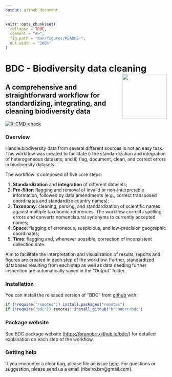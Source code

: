 ```yaml
---
output: github_document
---
```


<!-- README.md is generated from README.Rmd. Please edit that file -->

```r
knitr::opts_chunk$set(
  collapse = TRUE,
  comment = "#>",
  fig.path = "man/figures/README-",
  out.width = "100%"
)
```


# BDC - Biodiversity data cleaning <a href='https://github.com/brunobrr/bdc'><img src='https://github.com/brunobrr/bdc/blob/master/man/figures/logo.png' align="right" height="139" /></a>

## A comprehensive and straightforward workflow for standardizing, integrating, and cleaning biodiversity data

<!-- badges: start -->
[![R-CMD-check](https://github.com/brunobrr/bdc/actions/workflows/R-CMD-check.yaml/badge.svg)](https://github.com/brunobrr/bdc/actions/workflows/R-CMD-check.yaml)
<!-- badges: end -->


### Overview

Handle biodiversity data from several different sources is not an easy task. This workflow was created to facilitate i) the standardization and integration of heterogeneous datasets; and ii) flag, document, clean, and correct errors in biodiversity datasets.

The workflow is composed of five core steps:

1. **Standardization** and **integration** of different datasets;  
2. **Pre-filter**: flagging and removal of invalid or non-interpretable information, followed by data amendments (e.g., correct transposed coordinates and standardize country names);   
3. **Taxonomy**: cleaning, parsing, and standardization of scientific names against multiple taxonomic references. The workflow corrects spelling errors and converts nomenclatural synonyms to currently accepted names;  
4. **Space**: flagging of erroneous, suspicious, and low-precision geographic coordinates;  
5. **Time**: flagging and, whenever possible, correction of inconsistent collection date.  

Aim to facilitate the interpretation and visualization of results, reports and figures are created in each step of the workflow. Further, standardized databases resulting from each step as well as data needing further inspection are automatically saved in the "Output" folder.


### Installation

You can install the released version of "BDC" from [github](https://github.com/brunobrr/bdc) with:

```r
if (!require("remotes")) install.packages("remotes")
if (!require("bdc")) remotes::install_github("brunobrr/bdc")
```


### Package website

See BDC package website (<https://brunobrr.github.io/bdc/>) for detailed explanation on each step of the workflow.


### Getting help

If you encounter a clear bug, please file an issue [here](https://github.com/brunobrr/bdc/issues). For questions or suggestion, please send us a email (ribeiro.brr\@gmail.com).
